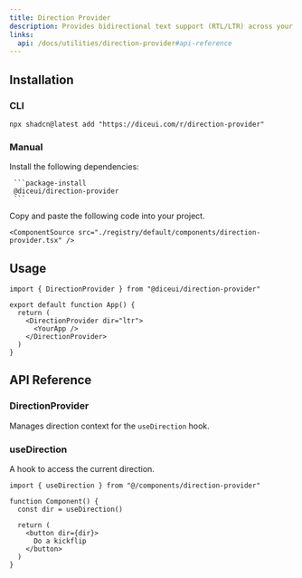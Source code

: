 ```yaml
---
title: Direction Provider
description: Provides bidirectional text support (RTL/LTR) across your application.
links:
  api: /docs/utilities/direction-provider#api-reference
---
```


## Installation

### CLI

```package-install
npx shadcn@latest add "https://diceui.com/r/direction-provider"
```

### Manual

<Steps>
  <Step>
     Install the following dependencies:

     ```package-install
     @diceui/direction-provider
     ```
  </Step>

  <Step>
    Copy and paste the following code into your project.

    <ComponentSource src="./registry/default/components/direction-provider.tsx" />
  </Step>
</Steps>

## Usage

```tsx
import { DirectionProvider } from "@diceui/direction-provider"

export default function App() {
  return (
    <DirectionProvider dir="ltr">
      <YourApp />
    </DirectionProvider>
  )
}
```

## API Reference

### DirectionProvider

Manages direction context for the `useDirection` hook.

<AutoTypeTable
  path="./types/docs/utilities.ts"
  name="DirectionProviderProps"
/>

### useDirection

A hook to access the current direction.

```tsx
import { useDirection } from "@/components/direction-provider"

function Component() {
  const dir = useDirection()
  
  return (
    <button dir={dir}>
      Do a kickflip
    </button>
  )
}
```
